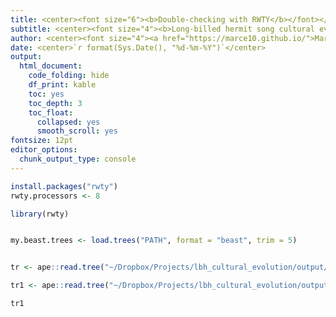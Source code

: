 ```yaml
---
title: <center><font size="6"><b>Double-checking with RWTY</b></font></center>
subtitle: <center><font size="4"><b>Long-billed hermit song cultural evolution</b></font></center>
author: <center><font size="4"><a href="https://marce10.github.io/">Marcelo Araya-Salas, PhD</a></font></center>
date: <center>`r format(Sys.Date(), "%d-%m-%Y")`</center>
output:
  html_document:
    code_folding: hide
    df_print: kable
    toc: yes
    toc_depth: 3
    toc_float:
      collapsed: yes
      smooth_scroll: yes
fontsize: 12pt 
editor_options: 
  chunk_output_type: console
---
```

```r


install.packages("rwty")
rwty.processors <- 8

library(rwty)


my.beast.trees <- load.trees("PATH", format = "beast", trim = 5)


tr <- ape::read.tree("~/Dropbox/Projects/lbh_cultural_evolution/output/revbayes/BR1_all.equal_new_all_global_523907.trees")

tr1 <- ape::read.tree("~/Dropbox/Projects/lbh_cultural_evolution/output/revbayes/BR1_all.equal_new_all_global_523907_run_1.trees")

tr1

```
